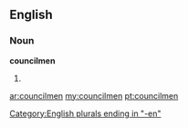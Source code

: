 ==English==

===Noun===
'''councilmen'''

# {{plural of|[[councilman]]}}

[[Category:English plurals ending in "-en"]]

[[ar:councilmen]]
[[my:councilmen]]
[[pt:councilmen]]